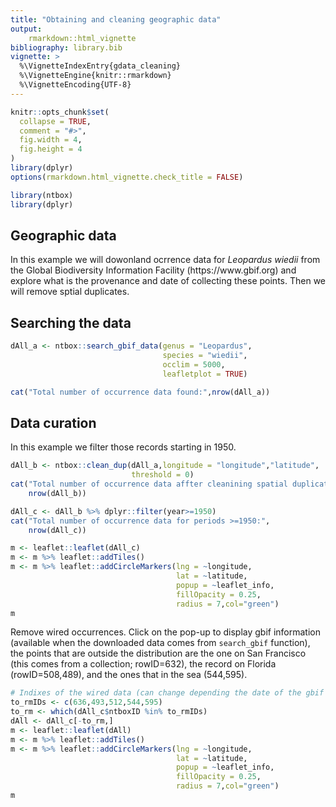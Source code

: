 ```yaml
---
title: "Obtaining and cleaning geographic data"
output: 
    rmarkdown::html_vignette
bibliography: library.bib
vignette: >
  %\VignetteIndexEntry{gdata_cleaning}
  %\VignetteEngine{knitr::rmarkdown}
  %\VignetteEncoding{UTF-8}
---
```


```r
knitr::opts_chunk$set(
  collapse = TRUE,
  comment = "#>",
  fig.width = 4,
  fig.height = 4
)
library(dplyr)
options(rmarkdown.html_vignette.check_title = FALSE)
```

```r
library(ntbox)
library(dplyr)
```



## Geographic data

In this example we will dowonland ocrrence data for *Leopardus wiedii* 
from the Global Biodiversity Information Facility (https://www.gbif.org) 
and explore what is the provenance and date of collecting these points. Then
we will remove sptial duplicates.


## Searching the data

```r
dAll_a <- ntbox::search_gbif_data(genus = "Leopardus",
                                  species = "wiedii",
                                  occlim = 5000,
                                  leafletplot = TRUE)
```
```r
cat("Total number of occurrence data found:",nrow(dAll_a))
```

## Data curation 

In this example we filter those records starting in 1950.

```r
dAll_b <- ntbox::clean_dup(dAll_a,longitude = "longitude","latitude",
                           threshold = 0)
cat("Total number of occurrence data affter cleanining spatial duplicates:",
    nrow(dAll_b))

dAll_c <- dAll_b %>% dplyr::filter(year>=1950)
cat("Total number of occurrence data for periods >=1950:",
    nrow(dAll_c))

```


```r
m <- leaflet::leaflet(dAll_c)
m <- m %>% leaflet::addTiles()
m <- m %>% leaflet::addCircleMarkers(lng = ~longitude, 
                                     lat = ~latitude, 
                                     popup = ~leaflet_info, 
                                     fillOpacity = 0.25, 
                                     radius = 7,col="green")
m
```


Remove wired occurrences. Click on the pop-up to display gbif information (available when the downloaded data comes from `search_gbif` function), the points that are outside the distribution are the one on San Francisco (this comes from a collection; rowID=632), the record on Florida (rowID=508,489), and the ones that in the sea (544,595). 


```r
# Indixes of the wired data (can change depending the date of the gbif query)
to_rmIDs <- c(636,493,512,544,595)
to_rm <- which(dAll_c$ntboxID %in% to_rmIDs)
dAll <- dAll_c[-to_rm,]
m <- leaflet::leaflet(dAll)
m <- m %>% leaflet::addTiles()
m <- m %>% leaflet::addCircleMarkers(lng = ~longitude, 
                                     lat = ~latitude, 
                                     popup = ~leaflet_info, 
                                     fillOpacity = 0.25, 
                                     radius = 7,col="green")
m
```


